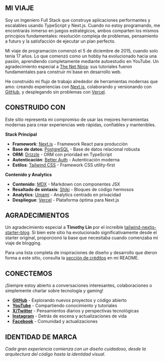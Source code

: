 ## MI VIAJE

Soy un Ingeniero Full Stack que construye aplicaciones performantes y escalables usando TypeScript y Next.js. Cuando no estoy programando, me encontrarás inmerso en juegos estratégicos, ambos comparten los mismos principios fundamentales: resolución compleja de problemas, pensamiento a futuro y la satisfacción de ejecutar un plan perfecto.

Mi viaje de programación comenzó el 5 de diciembre de 2015, cuando solo tenía 17 años. Lo que comenzó como un hobby ha evolucionado hacia una pasión, aprendiendo completamente mediante autoestudio en YouTube. Un agradecimiento especial a [The Net Ninja](https://www.youtube.com/@NetNinja): sus tutoriales fueron fundamentales para construir mi base en desarrollo web.

He construido mi flujo de trabajo alrededor de herramientas modernas que amo: creando experiencias con [Next.js](https://nextjs.org/), colaborando y versionando con [GitHub](https://github.com), y desplegando sin problemas con [Vercel](https://vercel.com).

## CONSTRUIDO CON

Este sitio representa mi compromiso de usar las mejores herramientas modernas para crear experiencias web rápidas, confiables y mantenibles.

**Stack Principal**
- **Framework**: [Next.js](https://nextjs.org/) - Framework React para producción
- **Base de datos**: [PostgreSQL](https://www.postgresql.org/) - Base de datos relacional robusta
- **ORM**: [Drizzle](https://orm.drizzle.team/) - ORM con prioridad en TypeScript
- **Autenticación**: [Better Auth](https://www.better-auth.com/) - Autenticación moderna
- **Estilos**: [Tailwind CSS](https://tailwindcss.com) - Framework CSS utility-first

**Contenido y Analytics**
- **Contenido**: [MDX](https://mdxjs.com/) - Markdown con componentes JSX
- **Resaltado de sintaxis**: [Shiki](https://github.com/shikijs/shiki) - Bloques de código hermosos
- **Analytics**: [Umami](https://github.com/umami-software/umami) - Analytics centrado en privacidad
- **Despliegue**: [Vercel](https://vercel.com) - Plataforma óptima para Next.js

## AGRADECIMIENTOS

Un agradecimiento especial a **Timothy Lin** por el increíble [tailwind-nextjs-starter-blog](https://github.com/timlrx/tailwind-nextjs-starter-blog). Si bien este sitio ha evolucionado significativamente desde el starter original, proporcionó la base que necesitaba cuando comenzaba mi viaje de blogging.

Para una lista completa de inspiraciones de diseño y desarrollo que dieron forma a este sitio, consulta la [sección de créditos](https://github.com/nelsonlaidev/nelsonlai.dev?tab=readme-ov-file#credits) en mi README.

## CONECTEMOS

¡Siempre estoy abierto a conversaciones interesantes, colaboraciones o simplemente charlar sobre tecnología y gaming!

- [**GitHub**](https://github.com/nelsonlaidev) - Explorando nuevos proyectos y código abierto
- [**YouTube**](https://www.youtube.com/@nelsonlaidev) - Compartiendo conocimiento y tutoriales
- [**X/Twitter**](https://x.com/nelsonlaidev) - Pensamientos diarios y perspectivas tecnológicas
- [**Instagram**](https://www.instagram.com/nelsonlaidev) - Detrás de escena y actualizaciones de vida
- [**Facebook**](https://www.facebook.com/nelsonlaidev) - Comunidad y actualizaciones

## IDENTIDAD DE MARCA

<Logo />

*Cada gran experiencia comienza con un diseño cuidadoso, desde la arquitectura del código hasta la identidad visual.*